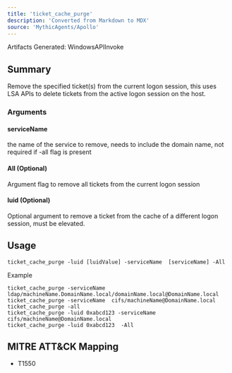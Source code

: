 ```yaml
---
title: 'ticket_cache_purge'
description: 'Converted from Markdown to MDX'
source: 'MythicAgents/Apollo'
---
```


<Note>Artifacts Generated:  WindowsAPIInvoke</Note>

## Summary
Remove the specified ticket(s) from the current logon session, this uses LSA APIs to delete tickets from the active logon session on the host.


### Arguments


#### serviceName 
the name of the service to remove, needs to include the domain name, not required if -all flag is present

#### All (Optional)
Argument flag to remove all tickets from the current logon session

#### luid (Optional)
Optional argument to remove a ticket from the cache of a different logon session, must be elevated.


## Usage
```
ticket_cache_purge -luid [luidValue] -serviceName  [serviceName] -All
```

Example
```
ticket_cache_purge -serviceName  ldap/machineName.DomainName.local/domainName.local@DomainName.local
ticket_cache_purge -serviceName  cifs/machineName@DomainName.local
ticket_cache_purge -all
ticket_cache_purge -luid 0xabcd123 -serviceName  cifs/machineName@DomainName.local
ticket_cache_purge -luid 0xabcd123  -All
```

## MITRE ATT&CK Mapping
- T1550